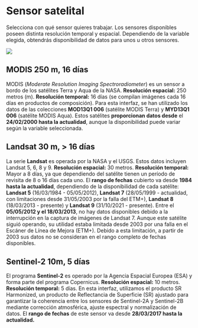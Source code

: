 # Sensor satelital {#sensor}

Selecciona con qué sensor quieres trabajar. Los sensores disponibles poseen distinta resolución temporal y espacial. Dependiendo de la variable elegida, obtendrás disponibilidad de datos para unos u otros sensores. 

![](assets/sensor_es.png)

## **MODIS 250 m, 16 días**

MODIS (*Moderate Resolution Imaging Spectroradiometer*) es un sensor a bordo de los satélites Terra y Aqua de la NASA. **Resolución espacial:** 250 metros (m). **Resolución temporal:** 16 días (se compilan imágenes cada 16 días en productos de composición). Para esta interfaz, se han utilizado los datos de las colecciones **MOD13Q1 006** (satélite MODIS Terra) y **MYD13Q1 006** (satélite MODIS Aqua). Estos satélites **proporcionan datos desde** el **24/02/2000 hasta la actualidad**, aunque la disponibilidad puede variar según la variable seleccionada.


## **Landsat 30 m, \> 16 días** 

La serie **Landsat** es operada por la NASA y el USGS. Estos datos incluyen Landsat 5, 6, 8 y 9\. **Resolución espacial:** 30 metros. **Resolución temporal:** Mayor a 8 días, ya que dependiendo del satélite tienen un período de revisita de 8 o 16 días cada uno. El **rango de fechas** cubierto va desde **1984 hasta la actualidad**, dependiendo de la disponibilidad de cada satélite: **Landsat 5** (16/03/1984 \- 05/05/2012), **Landsat 7** (28/05/1999 \- actualidad, con limitaciones desde 31/05/2003 por la falla del ETM+), **Landsat 8** (18/03/2013 \- presente) y **Landsat 9** (31/10/2021 \- presente). Entre el **05/05/2012 y el 18/03/2013**, no hay datos disponibles debido a la interrupción en la captura de imágenes de Landsat 7\. Aunque este satélite siguió operando, su utilidad estaba limitada desde 2003 por una falla en el Escáner de Línea de Mejora (ETM+). Debido a esta limitación, a partir de 2003 sus datos no se consideran en el rango completo de fechas disponibles.

## **Sentinel-2 10m, 5 días** 

El programa **Sentinel-2** es operado por la Agencia Espacial Europea (ESA) y forma parte del programa Copernicus. **Resolución espacial:** 10 metros. **Resolución temporal:** 5 días. En esta interfaz, utilizamos el producto SR Harmonized, un producto de Reflectancia de Superficie (SR) ajustado para garantizar la coherencia entre los sensores de Sentinel-2A y Sentinel-2B mediante corrección atmosférica, ajuste espectral y normalización de datos. El **rango de fechas** de este sensor va desde **28/03/2017 hasta la actualidad.**
